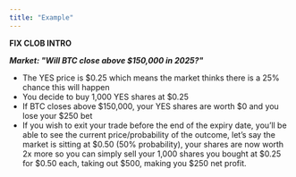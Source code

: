 ```yaml
---
title: "Example"
---
```


**FIX CLOB INTRO**

**_Market: "Will BTC close above \$150,000 in 2025?"_**

- The YES price is \$0.25 which means the market thinks there is a 25% chance this will happen
- You decide to buy 1,000 YES shares at \$0.25
- If BTC closes above \$150,000, your YES shares are worth \$0 and you lose your \$250 bet
- If you wish to exit your trade before the end of the expiry date, you’ll be able to see the current price/probability of the outcome, let’s say the market is sitting at \$0.50 (50% probability), your shares are now worth 2x more so you can simply sell your 1,000 shares you bought at \$0.25 for \$0.50 each, taking out \$500, making you \$250 net profit.